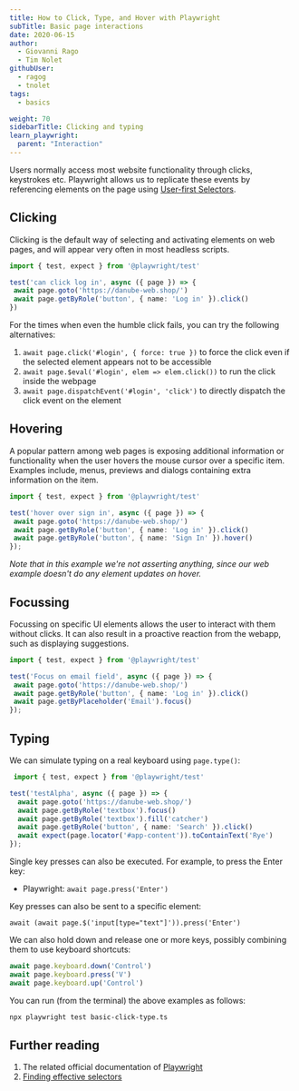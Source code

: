 ```yaml
---
title: How to Click, Type, and Hover with Playwright
subTitle: Basic page interactions
date: 2020-06-15
author:
  - Giovanni Rago
  - Tim Nolet
githubUser:
  - ragog
  - tnolet
tags:
  - basics

weight: 70
sidebarTitle: Clicking and typing
learn_playwright:
  parent: "Interaction"
---
```



<PlaywrightCheckSuiteTryOut />

Users normally access most website functionality through clicks, keystrokes etc. Playwright allows us to replicate these events by referencing elements on the page using [User-first Selectors](https://www.checklyhq.com/blog/playwright-user-first-selectors/).



## Clicking

Clicking is the default way of selecting and activating elements on web pages, and will appear very often in most headless scripts.

 ```ts basic-click.spec.ts
import { test, expect } from '@playwright/test'

test('can click log in', async ({ page }) => {
  await page.goto('https://danube-web.shop/')
  await page.getByRole('button', { name: 'Log in' }).click()
})
 ```


For the times when even the humble click fails, you can try the following alternatives:
1. `await page.click('#login', { force: true })` to force the click even if the selected element appears not to be accessible
2. `await page.$eval('#login', elem => elem.click())` to run the click inside the webpage
3. `await page.dispatchEvent('#login', 'click')` to directly dispatch the click event on the element

## Hovering

A popular pattern among web pages is exposing additional information or functionality when the user hovers the mouse cursor over a specific item. Examples include, menus, previews and dialogs containing extra information on the item.

 ```ts basic-hover.spec.ts
import { test, expect } from '@playwright/test'

test('hover over sign in', async ({ page }) => {
  await page.goto('https://danube-web.shop/')
  await page.getByRole('button', { name: 'Log in' }).click()
  await page.getByRole('button', { name: 'Sign In' }).hover()
});
 ```
*Note that in this example we're not asserting anything, since our web example doesn't do any element updates on hover.*

## Focussing

Focussing on specific UI elements allows the user to interact with them without clicks. It can also result in a proactive reaction from the webapp, such as displaying suggestions.

 ```ts basic-focus.spec.ts
import { test, expect } from '@playwright/test'

test('Focus on email field', async ({ page }) => {
  await page.goto('https://danube-web.shop/')
  await page.getByRole('button', { name: 'Log in' }).click()
  await page.getByPlaceholder('Email').focus()
});
 ```
## Typing

We can simulate typing on a real keyboard using `page.type()`:

```ts basic-type.spec.ts
 import { test, expect } from '@playwright/test'

test('testAlpha', async ({ page }) => {
  await page.goto('https://danube-web.shop/')
  await page.getByRole('textbox').focus()
  await page.getByRole('textbox').fill('catcher')
  await page.getByRole('button', { name: 'Search' }).click()
  await expect(page.locator('#app-content')).toContainText('Rye')
});
 ```

Single key presses can also be executed. For example, to press the Enter key:
- Playwright: `await page.press('Enter')`

Key presses can also be sent to a specific element:

`await (await page.$('input[type="text"]')).press('Enter')`

We can also hold down and release one or more keys, possibly combining them to use keyboard shortcuts:

```ts
await page.keyboard.down('Control')
await page.keyboard.press('V')
await page.keyboard.up('Control')
```

You can run (from the terminal) the above examples as follows:
```sh
npx playwright test basic-click-type.ts
```

## Further reading
1. The related official documentation of [Playwright](https://playwright.dev/docs/input#mouse-click)
2. [Finding effective selectors](/learn/playwright/selectors/)
